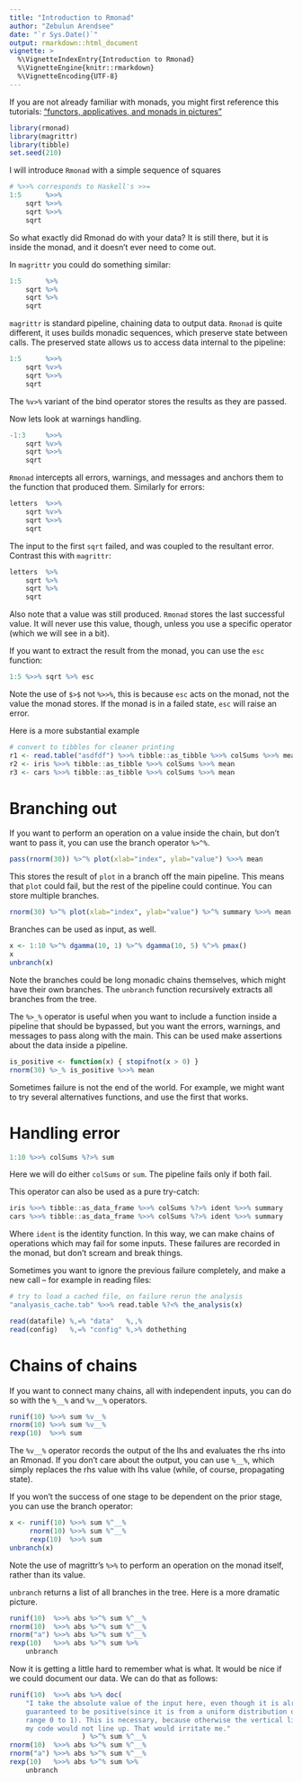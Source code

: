 ```yaml
---
title: "Introduction to Rmonad"
author: "Zebulun Arendsee"
date: "`r Sys.Date()`"
output: rmarkdown::html_document
vignette: >
  %\VignetteIndexEntry{Introduction to Rmonad}
  %\VignetteEngine{knitr::rmarkdown}
  %\VignetteEncoding{UTF-8}
---
```


If you are not already familiar with monads, you might first reference this
tutorials: ["functors, applicatives, and monads in
pictures"](http://adit.io/posts/2013-04-17-functors,_applicatives,_and_monads_in_pictures.html)


```r
library(rmonad)
library(magrittr)
library(tibble)
set.seed(210)
```

I will introduce `Rmonad` with a simple sequence of squares

```r
# %>>% corresponds to Haskell's >>=
1:5      %>>%
    sqrt %>>%
    sqrt %>>%
    sqrt
```

So what exactly did Rmonad do with your data? It is still there, but it is
inside the monad, and it doesn't ever need to come out.

In `magrittr` you could do something similar:

```r
1:5      %>%
    sqrt %>%
    sqrt %>%
    sqrt
```

`magrittr` is standard pipeline, chaining data to output data. `Rmonad` is
quite different, it uses builds monadic sequences, which preserve state between
calls. The preserved state allows us to access data internal to the pipeline:

```r
1:5      %>>%
    sqrt %v>%
    sqrt %>>%
    sqrt
```

The `%v>%` variant of the bind operator stores the results as they are passed.

Now lets look at warnings handling.

```r
-1:3     %>>%
    sqrt %v>%
    sqrt %>>%
    sqrt
```

`Rmonad` intercepts all errors, warnings, and messages and anchors them to the
function that produced them. Similarly for errors:

```r
letters  %>>%
    sqrt %v>%
    sqrt %>>%
    sqrt
```

The input to the first `sqrt` failed, and was coupled to the resultant error.
Contrast this with `magrittr`:

```r
letters  %>%
    sqrt %>%
    sqrt %>%
    sqrt
```

Also note that a value was still produced. `Rmonad` stores the last successful
value. It will never use this value, though, unless you use a specific operator
(which we will see in a bit).

If you want to extract the result from the monad, you can use the `esc`
function:

```r
1:5 %>>% sqrt %>% esc
```

Note the use of `$>$` not `%>>%`, this is because `esc` acts on the monad, not
the value the monad stores. If the monad is in a failed state, `esc` will raise
an error.


Here is a more substantial example

```r
# convert to tibbles for cleaner printing
r1 <- read.table("asdfdf") %>>% tibble::as_tibble %>>% colSums %>>% mean
r2 <- iris %>>% tibble::as_tibble %>>% colSums %>>% mean
r3 <- cars %>>% tibble::as_tibble %>>% colSums %>>% mean
```

# Branching out

If you want to perform an operation on a value inside the chain, but don't want
to pass it, you can use the branch operator `%>^%`.

```r
pass(rnorm(30)) %>^% plot(xlab="index", ylab="value") %>>% mean
```

This stores the result of `plot` in a branch off the main pipeline. This means
that `plot` could fail, but the rest of the pipeline could continue. You can
store multiple branches.

```r
rnorm(30) %>^% plot(xlab="index", ylab="value") %>^% summary %>>% mean
```

Branches can be used as input, as well.

```r
x <- 1:10 %>^% dgamma(10, 1) %>^% dgamma(10, 5) %^>% pmax()
x
unbranch(x)
```

Note the branches could be long monadic chains themselves, which might have
their own branches. The `unbranch` function recursively extracts all branches
from the tree.

The `%>_%` operator is useful when you want to include a function inside a
pipeline that should be bypassed, but you want the errors, warnings, and
messages to pass along with the main. This can be used make assertions about
the data inside a pipeline.

```r
is_positive <- function(x) { stopifnot(x > 0) }
rnorm(30) %>_% is_positive %>>% mean
```

Sometimes failure is not the end of the world. For example, we might want to
try several alternatives functions, and use the first that works. 


# Handling error

```r
1:10 %>>% colSums %?>% sum
```

Here we will do either `colSums` or `sum`. The pipeline fails only if both
fail.

This operator can also be used as a pure try-catch:

```r
iris %>>% tibble::as_data_frame %>>% colSums %?>% ident %>>% summary
cars %>>% tibble::as_data_frame %>>% colSums %?>% ident %>>% summary
```

Where `ident` is the identity function. In this way, we can make chains of
operations which may fail for some inputs. These failures are recorded in the
monad, but don't scream and break things.

Sometimes you want to ignore the previous failure completely, and make a new
call -- for example in reading files:

```r
# try to load a cached file, on failure rerun the analysis
"analyasis_cache.tab" %>>% read.table %?<% the_analysis(x)
```

```r
read(datafile) %,=% "data"   %,,%
read(config)   %,=% "config" %,>% dothething
```

# Chains of chains

If you want to connect many chains, all with independent inputs, you can do so
with the `%__%` and `%v__%` operators.

```r
runif(10) %>>% sum %v__%
rnorm(10) %>>% sum %v__%
rexp(10)  %>>% sum
```

The `%v__%` operator records the output of the lhs and evaluates the rhs into
an Rmonad. If you don't care about the output, you can use `%__%`, which simply
replaces the rhs value with lhs value (while, of course, propagating state).

If you won't the success of one stage to be dependent on the prior stage, you
can use the branch operator:

```r
x <- runif(10) %>>% sum %^__%
     rnorm(10) %>>% sum %^__%
     rexp(10)  %>>% sum
unbranch(x)
```

Note the use of magrittr's `%>%` to perform an operation on the monad itself,
rather than its value.

`unbranch` returns a list of all branches in the tree. Here is a more dramatic picture.

```r
runif(10)  %>>% abs %>^% sum %^__%
rnorm(10)  %>>% abs %>^% sum %^__%
rnorm("a") %>>% abs %>^% sum %^__%
rexp(10)   %>>% abs %>^% sum %>%
    unbranch
```

Now it is getting a little hard to remember what is what. It would be nice if
we could document our data. We can do that as follows:

```r
runif(10)  %>>% abs %>% doc(
    "I take the absolute value of the input here, even though it is already
    guaranteed to be positive(since it is from a uniform distribution on the
    range 0 to 1). This is necessary, because otherwise the vertical lines in
    my code would not line up. That would irritate me."
                  ) %>^% sum %^__%
rnorm(10)  %>>% abs %>^% sum %^__%
rnorm("a") %>>% abs %>^% sum %^__%
rexp(10)   %>>% abs %>^% sum %>%
    unbranch
```
